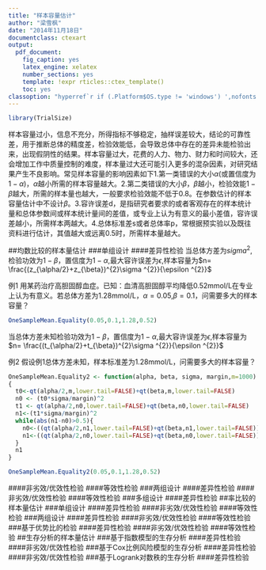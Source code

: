 ```yaml
---
title: "样本容量估计"
author: "梁雪枫"
date: "2014年11月18日"
documentclass: ctexart
output:
  pdf_document:
    fig_caption: yes
    latex_engine: xelatex
    number_sections: yes
    template: !expr rticles::ctex_template()
    toc: yes
classoption: "hyperref`r if (.Platform$OS.type != 'windows') ',nofonts'`"
---
```


```r
library(TrialSize)
```

样本容量过小，信息不充分，所得指标不够稳定，抽样误差较大，结论的可靠性差，用于推断总体的精度差，检验效能低，会导致总体中存在的差异未能检验出来，出现假阴性的结果。样本容量过大，花费的人力、物力、财力和时间较大，还会增加工作中质量控制的难度，样本量过大还可能引入更多的混杂因素，对研究结果产生不良影响。常见样本容量的影响因素如下1.第一类错误的大小$\alpha$(或置信度为$1-\alpha$)，$\alpha$越小所需的样本容量越大。2.第二类错误的大小$\beta$，$\beta$越小，检验效能$1-\beta$越大，所需的样本量也越大，一般要求检验效能不低于0.8。在参数估计的样本容量估计中不设计$\beta$。3.容许误差d，是指研究者要求的或者客观存在的样本统计量和总体参数间或样本统计量间的差值，或专业上认为有意义的最小差值，容许误差越小，所需样本两越大。4.总体标准差s或者总体率p，常根据预实验以及既往资料进行估计，其值越大或远离0.5时，所需样本量越大。

##均数比较的样本量估计
###单组设计
####差异性检验
当总体方差为$sigma ^{2}$,检验功效为$1-\beta$，置信度为$1-\alpha$,最大容许误差为$\epsilon$,样本容量为$n= \frac{(z_{\alpha/2}+z_{\beta})^{2}\sigma ^{2}}{\epsilon ^{2}}$

例1 用某药治疗高胆固醇血症。已知：血清高胆固醇平均降低0.52mmol/L在专业上认为有意义。若总体方差为1.28mmol/L，$\alpha=0.05$,$\beta=0.1$，问需要多大的样本容量？
```r
OneSampleMean.Equality(0.05,0.1,1.28,0.52)
```
当总体方差未知检验功效为$1-\beta$，置信度为$1-\alpha$,最大容许误差为$\epsilon$,样本容量为$n= \frac{(t_{\alpha/2}+t_{\beta})^{2}\sigma ^{2}}{\epsilon ^{2}}$

例2 假设例1总体方差未知，样本标准差为1.28mmol/L，问需要多大的样本容量？
```r
OneSampleMean.Equality2 <- function(alpha, beta, sigma, margin,m=1000)
{
  t0<-qt(alpha/2,m,lower.tail=FALSE)+qt(beta,m,lower.tail=FALSE)
  n0 <- (t0*sigma/margin)^2
  t1 <- qt(alpha/2,n0,lower.tail=FALSE)+qt(beta,n0,lower.tail=FALSE)
  n1<-(t1*sigma/margin)^2
  while(abs(n1-n0)>0.5){
    n0<-((qt(alpha/2,n1,lower.tail=FALSE)+qt(beta,n1,lower.tail=FALSE))*sigma/margin)^2
    n1<-((qt(alpha/2,n0,lower.tail=FALSE)+qt(beta,n0,lower.tail=FALSE))*sigma/margin)^2
  }
  n1
}

OneSampleMean.Equality2(0.05,0.1,1.28,0.52)
```

####非劣效/优效性检验
####等效性检验
###两组设计
####差异性检验
####非劣效/优效性检验
####等效性检验
###多组设计
####差异性检验
##率比较的样本量估计
###单组设计
####差异性检验
####非劣效/优效性检验
####等效性检验
###两组设计
####差异性检验
####非劣效/优效性检验
####等效性检验
###基于优势比的检验
####差异性检验
####非劣效/优效性检验
####等效性检验
##生存分析的样本量估计
###基于指数模型的生存分析
####差异性检验
####非劣效/优效性检验
###基于Cox比例风险模型的生存分析
####差异性检验
####非劣效/优效性检验
###基于Logrank对数秩的生存分析
####差异性检验
